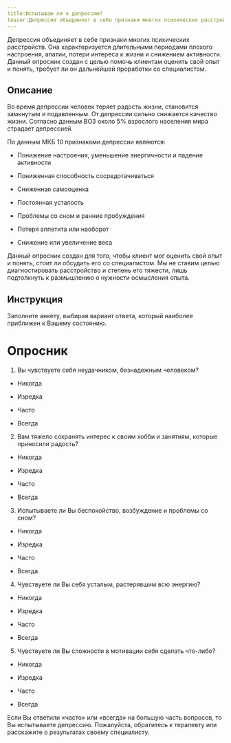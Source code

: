 ```yaml
---
title:Испытываю ли я депрессию?
teaser:Депрессия объединяет в себе признаки многих психических расстройств. Она характеризуется длительными периодами плохого настроения, апатии, потери интереса к жизни и снижением активности. Данный опросник создан с целью помочь клиентам оценить свой опыт и понять, требует ли он дальнейшей проработки со специалистом.
---
```


Депрессия объединяет в себе признаки многих психических расстройств. Она
характеризуется длительными периодами плохого настроения, апатии, потери
интереса к жизни и снижением активности. Данный опросник создан с целью
помочь клиентам оценить свой опыт и понять, требует ли он дальнейшей
проработки со специалистом.

## Описание

Во время депрессии человек теряет радость жизни, становится замкнутым и
подавленным. От депрессии сильно снижается качество жизни. Согласно
данным ВОЗ около 5% взрослого населения мира страдает депрессией.

По данным МКБ 10 признаками депрессии являются:

-   Понижение настроения, уменьшение энергичности и падение активности

-   Пониженная способность сосредотачиваться

-   Сниженная самооценка

-   Постоянная усталость

-   Проблемы со сном и ранние пробуждения

-   Потеря аппетита или наоборот

-   Снижение или увеличение веса

Данный опросник создан для того, чтобы клиент мог оценить свой опыт и
понять, стоит ли обсудить его со специалистом. Мы не ставим целью
диагностировать расстройство и степень его тяжести, лишь подтолкнуть к
размышлению о нужности осмысления опыта.

## Инструкция

Заполните анкету, выбирая вариант ответа, который наиболее приближен к
Вашему состоянию.

# Опросник

1.  Вы чувствуете себя неудачником, безнадежным человеком?

-   Никогда

-   Изредка

-   Часто

-   Всегда

2.  Вам тяжело сохранять интерес к своим хобби и занятиям, которые
    приносили радость?

-   Никогда

-   Изредка

-   Часто

-   Всегда

3.  Испытываете ли Вы беспокойство, возбуждение и проблемы со сном?

-   Никогда

-   Изредка

-   Часто

-   Всегда

4.  Чувствуете ли Вы себя усталым, растерявшим всю энергию?

-   Никогда

-   Изредка

-   Часто

-   Всегда

5.  Чувствуете ли Вы сложности в мотивации себя сделать что-либо?

-   Никогда

-   Изредка

-   Часто

-   Всегда

Если Вы ответили «часто» или «всегда» на большую часть вопросов, то Вы
испытываете депрессию. Пожалуйста, обратитесь к терапевту или расскажите
о результатах своему специалисту.
